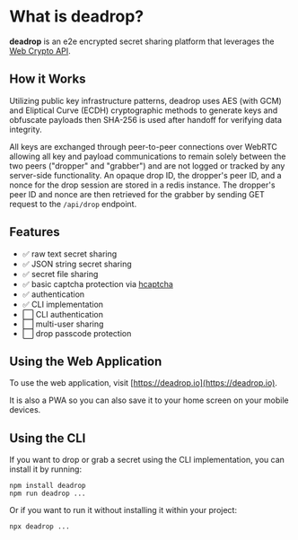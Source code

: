 # What is deadrop?

**deadrop** is an e2e encrypted secret sharing platform that leverages the [Web Crypto API](https://developer.mozilla.org/en-US/docs/Web/API/Web_Crypto_API).

## How it Works

Utilizing public key infrastructure patterns, deadrop uses AES (with GCM) and Eliptical Curve (ECDH) cryptographic methods to generate keys and obfuscate payloads then SHA-256 is used after handoff for verifying data integrity.

All keys are exchanged through peer-to-peer connections over WebRTC allowing all key and payload communications to remain solely between the two peers ("dropper" and "grabber") and are not logged or tracked by any server-side functionality. An opaque drop ID, the dropper's peer ID, and a nonce for the drop session are stored in a redis instance. The dropper's peer ID and nonce are then retrieved for the grabber by sending GET request to the `/api/drop` endpoint.

## Features

- ✅ raw text secret sharing
- ✅ JSON string secret sharing
- ✅ secret file sharing
- ✅ basic captcha protection via [hcaptcha](https://www.hcaptcha.com/)
- ✅ authentication
- ✅ CLI implementation
- ⬜️ CLI authentication
- ⬜️ multi-user sharing
- ⬜️ drop passcode protection

## Using the Web Application

To use the web application, visit [https://deadrop.io](https://deadrop.io).

It is also a PWA so you can also save it to your home screen on your mobile devices.

## Using the CLI

If you want to drop or grab a secret using the CLI implementation, you can install it by running:

```
npm install deadrop
npm run deadrop ...
```

Or if you want to run it without installing it within your project:

```
npx deadrop ...
```


